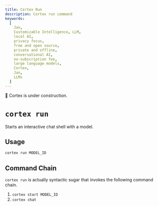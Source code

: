 ```yaml
---
title: Cortex Run
description: Cortex run command
keywords:
  [
    Jan,
    Customizable Intelligence, LLM,
    local AI,
    privacy focus,
    free and open source,
    private and offline,
    conversational AI,
    no-subscription fee,
    large language models,
    Cortex,
    Jan,
    LLMs
  ]
---
```



<Callout type="warning">
🚧 Cortex is under construction.
</Callout>

# `cortex run`

Starts an interactive chat shell with a model.

## Usage

```bash
cortex run MODEL_ID
```

## Command Chain

`cortex run` is actually syntactic sugar that invokes the following command chain. 

1. `cortex start MODEL_ID`
2. `cortex chat`

